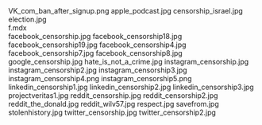     
<PopImage className="float-right clear-right sm:m-1 sm:ml-4" src={PNG_VK_com_ban_after_signup_png} alt="VK_com_ban_after_signup.png">
	VK_com_ban_after_signup.png
</PopImage>
<PopImage className="float-left clear-left sm:m-1 sm:mr-4" src={JPG_apple_podcast_jpg} alt="apple_podcast.jpg">
	apple_podcast.jpg
</PopImage>
<PopImage className="float-right clear-right sm:m-1 sm:ml-4" src={JPG_censorship_israel_jpg} alt="censorship_israel.jpg">
	censorship_israel.jpg
</PopImage>
<PopImage className="float-left clear-left sm:m-1 sm:mr-4" src={JPG_election_jpg} alt="election.jpg">
	election.jpg
</PopImage>
<div className="w-full md:max-w-[80rem] float-right italic">
	<MDX_f_mdx />
	f.mdx
</div>
<PopImage className="float-right clear-right sm:m-1 sm:ml-4" src={JPG_facebook_censorship_jpg} alt="facebook_censorship.jpg">
	facebook_censorship.jpg
</PopImage>
<PopImage className="float-left clear-left sm:m-1 sm:mr-4" src={JPG_facebook_censorship18_jpg} alt="facebook_censorship18.jpg">
	facebook_censorship18.jpg
</PopImage>
<PopImage className="float-right clear-right sm:m-1 sm:ml-4" src={JPG_facebook_censorship19_jpg} alt="facebook_censorship19.jpg">
	facebook_censorship19.jpg
</PopImage>
<PopImage className="float-left clear-left sm:m-1 sm:mr-4" src={JPG_facebook_censorship4_jpg} alt="facebook_censorship4.jpg">
	facebook_censorship4.jpg
</PopImage>
<PopImage className="float-right clear-right sm:m-1 sm:ml-4" src={JPG_facebook_censorship7_jpg} alt="facebook_censorship7.jpg">
	facebook_censorship7.jpg
</PopImage>
<PopImage className="float-left clear-left sm:m-1 sm:mr-4" src={JPG_facebook_censorship8_jpg} alt="facebook_censorship8.jpg">
	facebook_censorship8.jpg
</PopImage>
<PopImage className="float-right clear-right sm:m-1 sm:ml-4" src={JPG_google_censorship_jpg} alt="google_censorship.jpg">
	google_censorship.jpg
</PopImage>
<PopImage className="float-left clear-left sm:m-1 sm:mr-4" src={JPG_hate_is_not_a_crime_jpg} alt="hate_is_not_a_crime.jpg">
	hate_is_not_a_crime.jpg
</PopImage>
<PopImage className="float-right clear-right sm:m-1 sm:ml-4" src={JPG_instagram_censorship_jpg} alt="instagram_censorship.jpg">
	instagram_censorship.jpg
</PopImage>
<PopImage className="float-left clear-left sm:m-1 sm:mr-4" src={JPG_instagram_censorship2_jpg} alt="instagram_censorship2.jpg">
	instagram_censorship2.jpg
</PopImage>
<PopImage className="float-right clear-right sm:m-1 sm:ml-4" src={JPG_instagram_censorship3_jpg} alt="instagram_censorship3.jpg">
	instagram_censorship3.jpg
</PopImage>
<PopImage className="float-left clear-left sm:m-1 sm:mr-4" src={PNG_instagram_censorship4_png} alt="instagram_censorship4.png">
	instagram_censorship4.png
</PopImage>
<PopImage className="float-right clear-right sm:m-1 sm:ml-4" src={PNG_instagram_censorship5_png} alt="instagram_censorship5.png">
	instagram_censorship5.png
</PopImage>
<PopImage className="float-left clear-left sm:m-1 sm:mr-4" src={JPG_linkedin_censorship1_jpg} alt="linkedin_censorship1.jpg">
	linkedin_censorship1.jpg
</PopImage>
<PopImage className="float-right clear-right sm:m-1 sm:ml-4" src={JPG_linkedin_censorship2_jpg} alt="linkedin_censorship2.jpg">
	linkedin_censorship2.jpg
</PopImage>
<PopImage className="float-left clear-left sm:m-1 sm:mr-4" src={JPG_linkedin_censorship3_jpg} alt="linkedin_censorship3.jpg">
	linkedin_censorship3.jpg
</PopImage>
<PopImage className="float-right clear-right sm:m-1 sm:ml-4" src={JPG_projectveritas1_jpg} alt="projectveritas1.jpg">
	projectveritas1.jpg
</PopImage>
<PopImage className="float-left clear-left sm:m-1 sm:mr-4" src={JPG_reddit_censorship_jpg} alt="reddit_censorship.jpg">
	reddit_censorship.jpg
</PopImage>
<PopImage className="float-right clear-right sm:m-1 sm:ml-4" src={JPG_reddit_censorship2_jpg} alt="reddit_censorship2.jpg">
	reddit_censorship2.jpg
</PopImage>
<PopImage className="float-left clear-left sm:m-1 sm:mr-4" src={JPG_reddit_the_donald_jpg} alt="reddit_the_donald.jpg">
	reddit_the_donald.jpg
</PopImage>
<PopImage className="float-right clear-right sm:m-1 sm:ml-4" src={JPG_reddit_wilv57_jpg} alt="reddit_wilv57.jpg">
	reddit_wilv57.jpg
</PopImage>
<PopImage className="float-left clear-left sm:m-1 sm:mr-4" src={JPG_respect_jpg} alt="respect.jpg">
	respect.jpg
</PopImage>
<PopImage className="float-right clear-right sm:m-1 sm:ml-4" src={JPG_savefrom_jpg} alt="savefrom.jpg">
	savefrom.jpg
</PopImage>
<PopImage className="float-left clear-left sm:m-1 sm:mr-4" src={JPG_stolenhistory_jpg} alt="stolenhistory.jpg">
	stolenhistory.jpg
</PopImage>
<PopImage className="float-right clear-right sm:m-1 sm:ml-4" src={JPG_twitter_censorship_jpg} alt="twitter_censorship.jpg">
	twitter_censorship.jpg
</PopImage>
<PopImage className="float-left clear-left sm:m-1 sm:mr-4" src={JPG_twitter_censorship2_jpg} alt="twitter_censorship2.jpg">
	twitter_censorship2.jpg
</PopImage>
